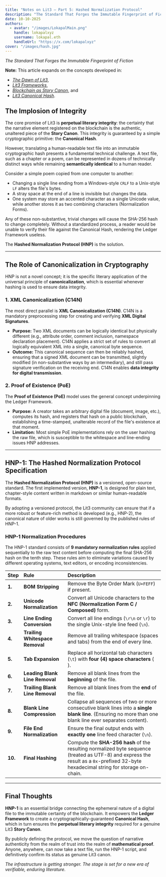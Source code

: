 ```yaml
---
title: "Notes on Lit3 — Part 5: Hashed Normalization Protocol"
description: "The Standard That Forges the Immutable Fingerprint of Fiction."
date: 10-10-2025
authors:
  - avatar: "/images/LokapalMain.png"
    handle: lokapalxyz
    username: lokapal.eth
    handleUrl: "https://x.com/lokapalxyz"
cover: "/images/hash.jpg"
---
```


*The Standard That Forges the Immutable Fingerprint of Fiction*

**Note:** This article expands on the concepts developed in:
- [*The Dawn of Lit3*](https://www.lokapal.xyz/en/thoughtchain/the-dawn-of-lit3),
- [*Lit3 Frameworks*](https://www.lokapal.xyz/en/thoughtchain/lit3-frameworks),
- [*Blockchain as Story Canon*](https://www.lokapal.xyz/en/thoughtchain/blockchain-canon), and
- [*Lit3 Canonical Hash*](https://www.lokapal.xyz/en/thoughtchain/blockchain-canon).

## The Implosion of Integrity

The core promise of Lit3 is **perpetual literary integrity**: the certainty that the narrative element registered on the blockchain is the authentic, unaltered piece of the **Story Canon**. This integrity is guaranteed by a simple cryptographic primitive: the **Canonical Hash**.

However, translating a human-readable text file into an immutable cryptographic hash presents a fundamental technical challenge. A text file, such as a chapter or a poem, can be represented in dozens of technically distinct ways while remaining **semantically identical** to a human reader.

Consider a simple poem copied from one computer to another:

* Changing a single line ending from a Windows-style `CRLF` to a Unix-style `LF` alters the file's bytes.
* A stray space at the end of a line is invisible but changes the data.
* One system may store an accented character as a single Unicode value, while another stores it as two combining characters (Normalization Forms).

Any of these non-substantive, trivial changes will cause the SHA-256 hash to change completely. Without a standardized process, a reader would be unable to verify their file against the Canonical Hash, rendering the Ledger Framework useless.

The **Hashed Normalization Protocol (HNP)** is the solution.

---

## The Role of Canonicalization in Cryptography

HNP is not a novel concept; it is the specific literary application of the universal principle of **canonicalization**, which is essential whenever hashing is used to ensure data integrity.

### 1. XML Canonicalization (C14N)

The most direct parallel is **XML Canonicalization (C14N)**. C14N is a mandatory preprocessing step for creating and verifying **XML Digital Signatures**.

* **Purpose:** Two XML documents can be logically identical but physically different (e.g., attribute order, comment inclusion, namespace declaration placement). C14N applies a strict set of rules to convert all logically equivalent XML into a single, canonical byte sequence.
* **Outcome:** This canonical sequence can then be reliably hashed, ensuring that a signed XML document can be transmitted, slightly modified (in non-substantive ways by an intermediary), and still pass signature verification on the receiving end. C14N enables **data integrity for digital transmission**.

### 2. Proof of Existence (PoE)

The **Proof of Existence (PoE)** model uses the general concept underpinning the Ledger Framework.

* **Purpose:** A creator takes an arbitrary digital file (document, image, etc.), computes its hash, and registers that hash on a public blockchain, establishing a time-stamped, unalterable record of the file's existence at that moment.
* **Limitation:** Most simple PoE implementations rely on the user hashing the raw file, which is susceptible to the whitespace and line-ending issues HNP addresses.

---

## HNP-1: The Hashed Normalization Protocol Specification

The **Hashed Normalization Protocol (HNP)** is a versioned, open-source standard. The first implemented version, **HNP-1**, is designed for plain text, chapter-style content written in markdown or similar human-readable formats.

By adopting a versioned protocol, the Lit3 community can ensure that if a more robust or feature-rich method is developed (e.g., HNP-2), the canonical nature of older works is still governed by the published rules of HNP-1.

### HNP-1 Normalization Procedures

The HNP-1 standard consists of **9 mandatory normalization rules** applied sequentially to the raw text content before computing the final SHA-256 hash on the tenth step. These rules aim to eliminate variations caused by different operating systems, text editors, or encoding inconsistencies.

| Step | Rule | Description |
| :--- | :--- | :--- |
| **1.** | **BOM Stripping** | Remove the Byte Order Mark (`U+FEFF`) if present. |
| **2.** | **Unicode Normalization** | Convert all Unicode characters to the **NFC (Normalization Form C / Composed)** form. |
| **3.** | **Line Ending Conversion** | Convert all line endings (`\r\n` or `\r`) to the single Unix-style line feed (`\n`). |
| **4.** | **Trailing Whitespace Removal** | Remove all trailing whitespace (spaces and tabs) from the end of every line. |
| **5.** | **Tab Expansion** | Replace all horizontal tab characters (`\t`) with **four (4) space characters** (`    `). |
| **6.** | **Leading Blank Line Removal** | Remove all blank lines from the **beginning** of the file. |
| **7.** | **Trailing Blank Line Removal** | Remove all blank lines from the **end** of the file. |
| **8.** | **Blank Line Compression** | Collapse all sequences of two or more consecutive blank lines into a **single blank line**. (Ensuring no more than one blank line ever separates content). |
| **9.** | **File End Normalization** | Ensure the final output ends with **exactly one** line feed character (`\n`). |
| **10.**| **Final Hashing** | Compute the **SHA-256 hash** of the resulting normalized byte sequence (treated as UTF-8) and express the result as a `0x`-prefixed 32-byte hexadecimal string for storage on-chain.

-----

## Final Thoughts

**HNP-1** is an essential bridge connecting the ephemeral nature of a digital file to the immutable certainty of the blockchain. It empowers the **Ledger Framework** to create a cryptographically-guaranteed **Canonical Hash**, which in turn ensures the **perpetual literary integrity** required for a genuine Lit3 **Story Canon**.

By publicly defining the protocol, we move the question of narrative authenticity from the realm of trust into the realm of **mathematical proof**. Anyone, anywhere, can now take a text file, run the HNP-1 script, and definitively confirm its status as genuine Lit3 canon.

*The infrastructure is getting stronger. The stage is set for a new era of verifiable, enduring literature.*